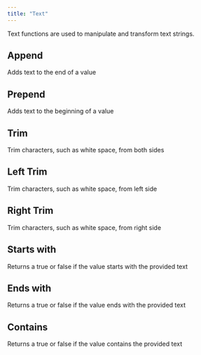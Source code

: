 ```yaml
---
title: "Text"
---
```


Text functions are used to manipulate and transform text strings.

## Append

Adds text to the end of a value

## Prepend

Adds text to the beginning of a value

## Trim

Trim characters, such as white space, from both sides

## Left Trim

Trim characters, such as white space, from left side

## Right Trim

Trim characters, such as white space, from right side

## Starts with

Returns a true or false if the value starts with the provided text

## Ends with

Returns a true or false if the value ends with the provided text

## Contains

Returns a true or false if the value contains the provided text


